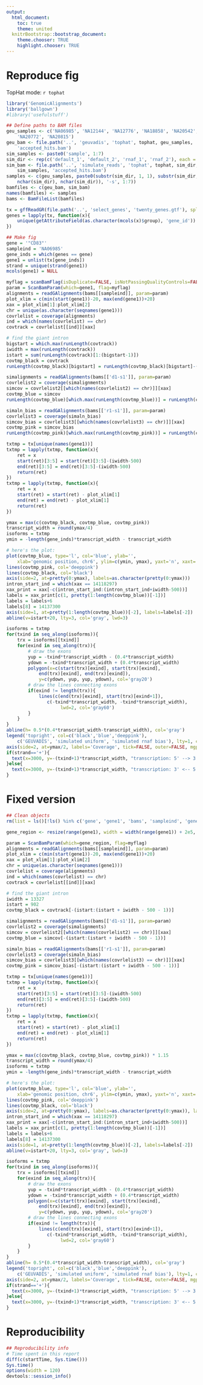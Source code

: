 ```yaml
---
output:
  html_document:
    toc: true
    theme: united
  knitrBootstrap::bootstrap_document:
    theme.chooser: TRUE
    highlight.chooser: TRUE
---
```


Reproduce fig
=============

TopHat mode: `r tophat`

```r
library('GenomicAlignments')
library('ballgown')
#library('usefulstuff')
```

```r
## Define paths to BAM files
geu_samples <- c('NA06985', 'NA12144', 'NA12776', 'NA18858', 'NA20542', 
    'NA20772', 'NA20815')
geu_bam <- file.path('..', 'geuvadis', 'tophat', tophat, geu_samples, 
    'accepted_hits.bam')
sim_samples <- paste0('sample', 1:7)
sim_dir <- rep(c('default_1', 'default_2', 'rnaf_1', 'rnaf_2'), each = 7)
sim_bam <- file.path('..', 'simulate_reads', 'tophat', tophat, sim_dir, 
    sim_samples, 'accepted_hits.bam')
samples <- c(geu_samples, paste0(substr(sim_dir, 1, 1), substr(sim_dir, 
    nchar(sim_dir), nchar(sim_dir)), '-s', 1:7))
bamfiles <- c(geu_bam, sim_bam)
names(bamfiles) <- samples
bams <- BamFileList(bamfiles)

tx = gffReadGR(file.path('..', 'select_genes', 'twenty_genes.gtf'), splitByTranscript=TRUE)
genes = lapply(tx, function(x){
    unique(getAttributeField(as.character(mcols(x)$group), 'gene_id'))
})

## Make fig
gene = '"CD83"'
sampleind = 'NA06985'
gene_inds = which(genes == gene)
gene1 = unlist(tx[gene_inds])
strand = unique(strand(gene1))
mcols(gene1) = NULL

myflag = scanBamFlag(isDuplicate=FALSE, isNotPassingQualityControls=FALSE)
param = ScanBamParam(which=gene1, flag=myflag)
alignments = readGAlignments(bams[[sampleind]], param=param)
plot_xlim = c(min(start(gene1))-20, max(end(gene1))+20)
xax = plot_xlim[1]:plot_xlim[2]
chr = unique(as.character(seqnames(gene1)))
covrlelist = coverage(alignments)
ind = which(names(covrlelist) == chr)
covtrack = covrlelist[[ind]][xax]

# find the giant intron
bigstart = which.max(runLength(covtrack))
iwidth = max(runLength(covtrack))
istart = sum(runLength(covtrack)[1:(bigstart-1)])
covtmp_black = covtrack
runLength(covtmp_black)[bigstart] = runLength(covtmp_black)[bigstart]-(iwidth-500)

simalignments = readGAlignments(bams[['d1-s1']], param=param)
covrlelist2 = coverage(simalignments)
simcov = covrlelist2[[which(names(covrlelist2) == chr)]][xax]
covtmp_blue = simcov
runLength(covtmp_blue)[which.max(runLength(covtmp_blue))] = runLength(covtmp_blue)[which.max(runLength(covtmp_blue))]-(iwidth-500)

simaln_bias = readGAlignments(bams[['r1-s1']], param=param)
covrlelist3 = coverage(simaln_bias)
simcov_bias = covrlelist3[[which(names(covrlelist3) == chr)]][xax]
covtmp_pink = simcov_bias
runLength(covtmp_pink)[which.max(runLength(covtmp_pink))] = runLength(covtmp_pink)[which.max(runLength(covtmp_pink))]-(iwidth-500)

txtmp = tx[unique(names(gene1))]
txtmp = lapply(txtmp, function(x){
    ret = x
    start(ret)[3:5] = start(ret)[3:5]-(iwidth-500)
    end(ret)[3:5] = end(ret)[3:5]-(iwidth-500)
    return(ret)
})
txtmp = lapply(txtmp, function(x){
    ret = x
    start(ret) = start(ret) - plot_xlim[1]
    end(ret) = end(ret) - plot_xlim[1]
    return(ret)
})

ymax = max(c(covtmp_black, covtmp_blue, covtmp_pink))
transcript_width = round(ymax/4)
isoforms = txtmp
ymin = -length(gene_inds)*transcript_width - transcript_width

# here's the plot:
plot(covtmp_blue, type='l', col='blue', ylab='',
    xlab='genomic position, chr6', ylim=c(ymin, ymax), yaxt='n', xaxt='n')
lines(covtmp_pink, col='deeppink')
lines(covtmp_black, col='black')
axis(side=2, at=pretty(0:ymax), labels=as.character(pretty(0:ymax)))
intron_start_ind = which(xax == 14118297)
xax_print = xax[-c(intron_start_ind:(intron_start_ind+iwidth-500))]
labels = xax_print[c(1, pretty(1:length(covtmp_blue))[-1])]
labels = labels+6
labels[8] = 14137300
axis(side=1, at=pretty(1:length(covtmp_blue))[-2], labels=labels[-2])
abline(v=istart+20, lty=3, col='gray', lwd=3)

isoforms = txtmp
for(txind in seq_along(isoforms)){
    trx = isoforms[[txind]]
    for(exind in seq_along(trx)){
        # draw the exons
        yup = -txind*transcript_width - (0.4*transcript_width)
        ydown = -txind*transcript_width + (0.4*transcript_width)
        polygon(x=c(start(trx)[exind], start(trx)[exind], 
            end(trx)[exind], end(trx)[exind]), 
            y=c(ydown, yup, yup, ydown), col='gray20')
        # draw the lines connecting exons
        if(exind != length(trx)){
            lines(c(end(trx)[exind], start(trx)[exind+1]), 
               c(-txind*transcript_width, -txind*transcript_width), 
                    lwd=2, col='gray60')
        }
    }
}
abline(h= 0.5*(0.4*transcript_width-transcript_width), col='gray')
legend('topright', col=c('black','blue','deeppink'), 
    c('GEUVADIS', 'simulated uniform', 'simulated rnaf bias'), lty=1, cex=0.5)
axis(side=2, at=ymax/2, labels='Coverage', tick=FALSE, outer=FALSE, mgp=c(3,3,0))
if(strand=='+'){
  text(x=3000, y=-(txind+1)*transcript_width, "transcription: 5' --> 3'")
}else{
  text(x=3000, y=-(txind+1)*transcript_width, "transcription: 3' <-- 5'")
}
```

# Fixed version

```r
## Clean objects
rm(list = ls()[!ls() %in% c('gene', 'gene1', 'bams', 'sampleind', 'gene_inds', 'tx', 'strand', 'myflag', 'startTime', 'tophat', 'mainDir')])

gene_region <- resize(range(gene1), width = width(range(gene1)) + 2e5, fix = 'center')

param = ScanBamParam(which=gene_region, flag=myflag)
alignments = readGAlignments(bams[[sampleind]], param=param)
plot_xlim = c(min(start(gene1))-20, max(end(gene1))+20)
xax = plot_xlim[1]:plot_xlim[2]
chr = unique(as.character(seqnames(gene1)))
covrlelist = coverage(alignments)
ind = which(names(covrlelist) == chr)
covtrack = covrlelist[[ind]][xax]

# find the giant intron
iwidth = 13327
istart = 902
covtmp_black = covtrack[-(istart:(istart + iwidth - 500 - 1))]

simalignments = readGAlignments(bams[['d1-s1']], param=param)
covrlelist2 = coverage(simalignments)
simcov = covrlelist2[[which(names(covrlelist2) == chr)]][xax]
covtmp_blue = simcov[-(istart:(istart + iwidth - 500 - 1))]

simaln_bias = readGAlignments(bams[['r1-s1']], param=param)
covrlelist3 = coverage(simaln_bias)
simcov_bias = covrlelist3[[which(names(covrlelist3) == chr)]][xax]
covtmp_pink = simcov_bias[-(istart:(istart + iwidth - 500 - 1))]

txtmp = tx[unique(names(gene1))]
txtmp = lapply(txtmp, function(x){
    ret = x
    start(ret)[3:5] = start(ret)[3:5]-(iwidth-500)
    end(ret)[3:5] = end(ret)[3:5]-(iwidth-500)
    return(ret)
})
txtmp = lapply(txtmp, function(x){
    ret = x
    start(ret) = start(ret) - plot_xlim[1]
    end(ret) = end(ret) - plot_xlim[1]
    return(ret)
})

ymax = max(c(covtmp_black, covtmp_blue, covtmp_pink)) * 1.15
transcript_width = round(ymax/4)
isoforms = txtmp
ymin = -length(gene_inds)*transcript_width - transcript_width

# here's the plot:
plot(covtmp_blue, type='l', col='blue', ylab='',
    xlab='genomic position, chr6', ylim=c(ymin, ymax), yaxt='n', xaxt='n')
lines(covtmp_pink, col='deeppink')
lines(covtmp_black, col='black')
axis(side=2, at=pretty(0:ymax), labels=as.character(pretty(0:ymax)), las = 2)
intron_start_ind = which(xax == 14118297)
xax_print = xax[-c(intron_start_ind:(intron_start_ind+iwidth-500))]
labels = xax_print[c(1, pretty(1:length(covtmp_blue))[-1])]
labels = labels+6
labels[8] = 14137300
axis(side=1, at=pretty(1:length(covtmp_blue))[-2], labels=labels[-2])
abline(v=istart+20, lty=3, col='gray', lwd=3)

isoforms = txtmp
for(txind in seq_along(isoforms)){
    trx = isoforms[[txind]]
    for(exind in seq_along(trx)){
        # draw the exons
        yup = -txind*transcript_width - (0.4*transcript_width)
        ydown = -txind*transcript_width + (0.4*transcript_width)
        polygon(x=c(start(trx)[exind], start(trx)[exind], 
            end(trx)[exind], end(trx)[exind]), 
            y=c(ydown, yup, yup, ydown), col='gray20')
        # draw the lines connecting exons
        if(exind != length(trx)){
            lines(c(end(trx)[exind], start(trx)[exind+1]), 
               c(-txind*transcript_width, -txind*transcript_width), 
                    lwd=2, col='gray60')
        }
    }
}
abline(h= 0.5*(0.4*transcript_width-transcript_width), col='gray')
legend('topright', col=c('black','blue','deeppink'), 
    c('GEUVADIS', 'simulated uniform', 'simulated rnaf bias'), lty=1, cex=0.5)
axis(side=2, at=ymax/2, labels='Coverage', tick=FALSE, outer=FALSE, mgp=c(3,3,0))
if(strand=='+'){
  text(x=3000, y=-(txind+1)*transcript_width, "transcription: 5' --> 3'")
}else{
  text(x=3000, y=-(txind+1)*transcript_width, "transcription: 3' <-- 5'")
}
```



# Reproducibility

```r
## Reproducibility info
# Time spent in this report
diff(c(startTime, Sys.time()))
Sys.time()
options(width = 120)
devtools::session_info()
```
